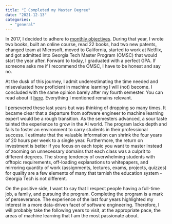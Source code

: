 ```yaml
---
title: "I Completed my Master Degree"
date: "2021-12-13"
categories: 
  - "general"
---
```

In 2017, I decided to adhere to [monthly objectives](https://patrickdesjardins.com/blog/recapitulation-of-2017). During that year, I wrote two books, built an online course, read 22 books, had two new patents, changed team at Microsoft, moved to California, started to work at Netflix, and got admitted into Georgia Tech Master Program (OMSC) that would start the year after. Forward to today, I graduated with a perfect GPA. If someone asks me if I recommend the OMSC, I have to be honest and say no.

At the dusk of this journey, I admit underestimating the time needed and misevaluated how proficient in machine learning I will (not) become. I concluded with the same opinion barely after my fourth semester. You can read about it [here](https://patrickdesjardins.com/blog/georgia-tech-online-master-degree-review-after-4-semesters). Everything I mentioned remains relevant.

I persevered these last years but was thinking of dropping so many times. It became clear that a departure from software engineer to machine learning expert would be a rough transition. As the semesters advanced, a sour taste tainted the experience to grow in the AI world. The program lacks depth and fails to foster an environment to carry students in their professional success. I estimate that the valuable information can shrink the four years of 20 hours per week to a single year. Furthermore, the return on investment is better if you focus on each topic you want to master instead of zooming on unnecessary domains that each class was a culprit to different degrees. The strong tendency of overwhelming students with offtopic requirements, off-loading explanations to whitepapers, and mirroring quantity of work (assignments, lectures, exams, projects, quizzes) for quality are a few elements of many that tarnish the education system - Georgia Tech is not different.

On the positive side, I want to say that I respect people having a full-time job, a family, and pursuing the program. Completing the program is a mark of perseverance. The experience of the last four years highlighted my interest in a more data-driven facet of software engineering. Therefore, I will probably take the following years to visit, at the appropriate pace, the areas of machine learning that I am the most passionate about.